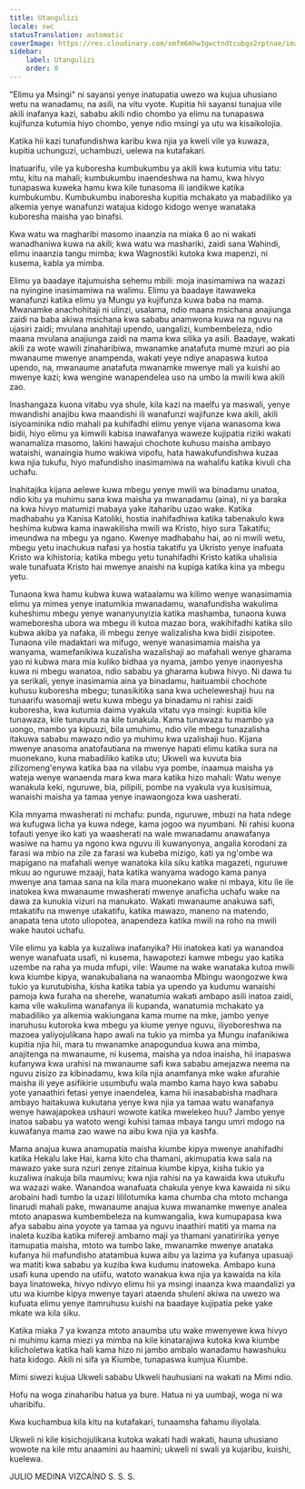 ```yaml
---
title: Utangulizi
locale: swc
statusTranslation: automatic
coverImage: https://res.cloudinary.com/xmfm6mhw3gwctndtcubgx2rptnae/image/upload/v1740337243/small_cover_educacion_fundamental_a051170f1c.webp
sidebar:
    label: Utangulizi
    order: 0
---
```

"Elimu ya Msingi" ni sayansi yenye inatupatia uwezo wa kujua uhusiano wetu na wanadamu, na asili, na vitu vyote. Kupitia hii sayansi tunajua vile akili inafanya kazi, sababu akili ndio chombo ya elimu na tunapaswa kujifunza kutumia hiyo chombo, yenye ndio msingi ya utu wa kisaikolojia.

Katika hii kazi tunafundishwa karibu kwa njia ya kweli vile ya kuwaza, kupitia uchunguzi, uchambuzi, uelewa na kutafakari.

Inatuarifu, vile ya kuboresha kumbukumbu ya akili kwa kutumia vitu tatu: mtu, kitu na mahali; kumbukumbu inaendeshwa na hamu, kwa hivyo tunapaswa kuweka hamu kwa kile tunasoma ili iandikwe katika kumbukumbu. Kumbukumbu inaboresha kupitia mchakato ya mabadiliko ya alkemia yenye wanafunzi watajua kidogo kidogo wenye wanataka kuboresha maisha yao binafsi.

Kwa watu wa magharibi masomo inaanzia na miaka 6 ao ni wakati wanadhaniwa kuwa na akili; kwa watu wa mashariki, zaidi sana Wahindi, elimu inaanzia tangu mimba; kwa Wagnostiki kutoka kwa mapenzi, ni kusema, kabla ya mimba.

Elimu ya baadaye itajumuisha sehemu mbili: moja inasimamiwa na wazazi na nyingine inasimamiwa na walimu. Elimu ya baadaye itawaweka wanafunzi katika elimu ya Mungu ya kujifunza kuwa baba na mama. Mwanamke anachohitaji ni ulinzi, usalama, ndio maana msichana anajiunga zaidi na baba akiwa msichana kwa sababu anamwona kuwa na nguvu na ujasiri zaidi; mvulana anahitaji upendo, uangalizi, kumbembeleza, ndio maana mvulana anajiunga zaidi na mama kwa silika ya asili. Baadaye, wakati akili za wote wawili zinaharibiwa, mwanamke anatafuta mume mzuri ao pia mwanaume mwenye anampenda, wakati yeye ndiye anapaswa kutoa upendo, na, mwanaume anatafuta mwanamke mwenye mali ya kuishi ao mwenye kazi; kwa wengine wanapendelea uso na umbo la mwili kwa akili zao.

Inashangaza kuona vitabu vya shule, kila kazi na maelfu ya maswali, yenye mwandishi anajibu kwa maandishi ili wanafunzi wajifunze kwa akili, akili isiyoaminika ndio mahali pa kuhifadhi elimu yenye vijana wanasoma kwa bidii, hiyo elimu ya kimwili kabisa inawafanya waweze kujipatia riziki wakati wanamaliza masomo, lakini hawajui chochote kuhusu maisha ambayo wataishi, wanaingia humo wakiwa vipofu, hata hawakufundishwa kuzaa kwa njia tukufu, hiyo mafundisho inasimamiwa na wahalifu katika kivuli cha uchafu.

Inahitajika kijana aelewe kuwa mbegu yenye mwili wa binadamu unatoa, ndio kitu ya muhimu sana kwa maisha ya mwanadamu (aina), ni ya baraka na kwa hivyo matumizi mabaya yake itaharibu uzao wake. Katika madhabahu ya Kanisa Katoliki, hostia inahifadhiwa katika tabenakulo kwa heshima kubwa kama inawakilisha mwili wa Kristo, hiyo sura Takatifu; imeundwa na mbegu ya ngano. Kwenye madhabahu hai, ao ni mwili wetu, mbegu yetu inachukua nafasi ya hostia takatifu ya Ukristo yenye inafuata Kristo wa kihistoria; katika mbegu yetu tunahifadhi Kristo katika uhalisia wale tunafuata Kristo hai mwenye anaishi na kupiga katika kina ya mbegu yetu.

Tunaona kwa hamu kubwa kuwa wataalamu wa kilimo wenye wanasimamia elimu ya mimea yenye inatumikia mwanadamu, wanafundisha wakulima kuheshimu mbegu yenye wananyunyizia katika mashamba, tunaona kuwa wameboresha ubora wa mbegu ili kutoa mazao bora, wakihifadhi katika silo kubwa akiba ya nafaka, ili mbegu zenye walizalisha kwa bidii zisipotee. Tunaona vile madaktari wa mifugo, wenye wanasimamia maisha ya wanyama, wamefanikiwa kuzalisha wazalishaji ao mafahali wenye gharama yao ni kubwa mara mia kuliko bidhaa ya nyama, jambo yenye inaonyesha kuwa ni mbegu wanatoa, ndio sababu ya gharama kubwa hivyo. Ni dawa tu ya serikali, yenye inasimamia aina ya binadamu, haituambii chochote kuhusu kuboresha mbegu; tunasikitika sana kwa ucheleweshaji huu na tunaarifu wasomaji wetu kuwa mbegu ya binadamu ni rahisi zaidi kuboresha, kwa kutumia daima vyakula vitatu vya msingi: kupitia kile tunawaza, kile tunavuta na kile tunakula. Kama tunawaza tu mambo ya uongo, mambo ya kipuuzi, bila umuhimu, ndio vile mbegu tunazalisha itakuwa sababu mawazo ndio ya muhimu kwa uzalishaji huo. Kijana mwenye anasoma anatofautiana na mwenye hapati elimu katika sura na muonekano, kuna mabadiliko katika utu; Ukweli wa kuvuta bia zilizomeng'enywa katika baa na vilabu vya pombe, inaamua maisha ya wateja wenye wanaenda mara kwa mara katika hizo mahali: Watu wenye wanakula keki, nguruwe, bia, pilipili, pombe na vyakula vya kusisimua, wanaishi maisha ya tamaa yenye inawaongoza kwa uasherati.

Kila mnyama mwasherati ni mchafu: punda, nguruwe, mbuzi na hata ndege wa kufugwa licha ya kuwa ndege, kama jogoo wa nyumbani. Ni rahisi kuona tofauti yenye iko kati ya waasherati na wale mwanadamu anawafanya wasiwe na hamu ya ngono kwa nguvu ili kuwanyonya, angalia korodani za farasi wa mbio na zile za farasi wa kubeba mizigo, kati ya ng'ombe wa mapigano na mafahali wenye wanatoka kila siku katika magazeti, nguruwe mkuu ao nguruwe mzaaji, hata katika wanyama wadogo kama panya mwenye ana tamaa sana na kila mara muonekano wake ni mbaya, kitu ile ile inatokea kwa mwanaume mwasherati mwenye anaficha uchafu wake na dawa za kunukia vizuri na manukato. Wakati mwanaume anakuwa safi, mtakatifu na mwenye utakatifu, katika mawazo, maneno na matendo, anapata tena utoto uliopotea, anapendeza katika mwili na roho na mwili wake hautoi uchafu.

Vile elimu ya kabla ya kuzaliwa inafanyika? Hii inatokea kati ya wanandoa wenye wanafuata usafi, ni kusema, hawapotezi kamwe mbegu yao katika uzembe na raha ya muda mfupi, vile: Waume na wake wanataka kutoa mwili kwa kiumbe kipya, wanakubaliana na wanaomba Mbingu waongozwe kwa tukio ya kurutubisha, kisha katika tabia ya upendo ya kudumu wanaishi pamoja kwa furaha na sherehe, wanatumia wakati ambapo asili inatoa zaidi, kama vile wakulima wanafanya ili kupanda, wanatumia mchakato ya mabadiliko ya alkemia wakiungana kama mume na mke, jambo yenye inaruhusu kutoroka kwa mbegu ya kiume yenye nguvu, iliyoboreshwa na mazoea yaliyojulikana hapo awali na tukio ya mimba ya Mungu inafanikiwa kupitia njia hii, mara tu mwanamke anapogundua kuwa ana mimba, anajitenga na mwanaume, ni kusema, maisha ya ndoa inaisha, hii inapaswa kufanywa kwa urahisi na mwanaume safi kwa sababu amejazwa neema na nguvu zisizo za kibinadamu, kwa kila njia anamfanya mke wake afurahie maisha ili yeye asifikirie usumbufu wala mambo kama hayo kwa sababu yote yanaathiri fetasi yenye inaendelea, kama hii inasababisha madhara ambayo haitakuwa kukutana yenye kwa njia ya tamaa watu wanafanya wenye hawajapokea ushauri wowote katika mwelekeo huu? Jambo yenye inatoa sababu ya watoto wengi kuhisi tamaa mbaya tangu umri mdogo na kuwafanya mama zao wawe na aibu kwa njia ya kashfa.

Mama anajua kuwa anamupatia maisha kiumbe kipya mwenye anahifadhi katika Hekalu lake Hai, kama kito cha thamani, akimupatia kwa sala na mawazo yake sura nzuri zenye zitainua kiumbe kipya, kisha tukio ya kuzaliwa inakuja bila maumivu; kwa njia rahisi na ya kawaida kwa utukufu wa wazazi wake. Wanandoa wanafuata chakula yenye kwa kawaida ni siku arobaini hadi tumbo la uzazi lililotumika kama chumba cha mtoto mchanga linarudi mahali pake, mwanaume anajua kuwa mwanamke mwenye analea mtoto anapaswa kumbembeleza na kumwangalia, kwa kumupapasa kwa afya sababu aina yoyote ya tamaa ya nguvu inaathiri matiti ya mama na inaleta kuziba katika mifereji ambamo maji ya thamani yanatiririka yenye itamupatia maisha, mtoto wa tumbo lake, mwanamke mwenye anataka kufanya hii mafundisho atatambua kuwa aibu ya lazima ya kufanya upasuaji wa matiti kwa sababu ya kuziba kwa kudumu inatoweka. Ambapo kuna usafi kuna upendo na utiifu, watoto wanakua kwa njia ya kawaida na kila baya linatoweka, hivyo ndivyo elimu hii ya msingi inaanza kwa maandalizi ya utu wa kiumbe kipya mwenye tayari ataenda shuleni akiwa na uwezo wa kufuata elimu yenye itamruhusu kuishi na baadaye kujipatia peke yake mkate wa kila siku.

Katika miaka 7 ya kwanza mtoto anaumba utu wake mwenyewe kwa hivyo ni muhimu kama miezi ya mimba na kile kinatarajiwa kutoka kwa kiumbe kilicholetwa katika hali kama hizo ni jambo ambalo wanadamu hawashuku hata kidogo. Akili ni sifa ya Kiumbe, tunapaswa kumjua Kiumbe.

Mimi siwezi kujua Ukweli sababu Ukweli hauhusiani na wakati na Mimi ndio.

Hofu na woga zinaharibu hatua ya bure. Hatua ni ya uumbaji, woga ni wa uharibifu.

Kwa kuchambua kila kitu na kutafakari, tunaamsha fahamu iliyolala.

Ukweli ni kile kisichojulikana kutoka wakati hadi wakati, hauna uhusiano wowote na kile mtu anaamini au haamini; ukweli ni swali ya kujaribu, kuishi, kuelewa.

JULIO MEDINA VIZCAÍNO
S. S. S.

